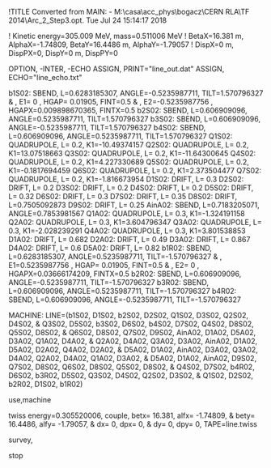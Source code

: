 !TITLE Converted from MAIN: - M:\casa\acc_phys\bogacz\CERN RLA\TF  2014\Arc_2_Step3.opt.  Tue Jul 24 15:14:17 2018

!  Kinetic energy=305.009 MeV, mass=0.511006 MeV
!  BetaX=16.381 m,  AlphaX=-1.74809,  BetaY=16.4486 m,  AlphaY=-1.79057 
!  DispX=0 m,  DispPX=0,  DispY=0 m,  DispPY=0 

OPTION, -INTER, -ECHO
ASSIGN, PRINT="line_out.dat"
ASSIGN, ECHO="line_echo.txt"

b1S02: SBEND,  L=0.6283185307,  ANGLE=-0.5235987711,  TILT=1.570796327 & 
    ,  E1=         0 ,  HGAP=   0.01905, FINT=0.5 & 
    ,  E2=-0.5235987756 ,  HGAPX=0.009898670365, FINTX=0.5
b2S02: SBEND,  L=0.606909096,  ANGLE=0.5235987711,  TILT=1.570796327 
b3S02: SBEND,  L=0.606909096,  ANGLE=-0.5235987711,  TILT=1.570796327 
b4S02: SBEND,  L=0.606909096,  ANGLE=0.5235987711,  TILT=1.570796327 
Q1S02: QUADRUPOLE,  L=       0.2,  K1=-10.49374157
Q2S02: QUADRUPOLE,  L=       0.2,  K1=13.07518663
Q3S02: QUADRUPOLE,  L=       0.2,  K1=-11.64300645
Q4S02: QUADRUPOLE,  L=       0.2,  K1=4.227330689
Q5S02: QUADRUPOLE,  L=       0.2,  K1=-0.1817694459
Q6S02: QUADRUPOLE,  L=       0.2,  K1=2.373504477
Q7S02: QUADRUPOLE,  L=       0.2,  K1=-1.816673954
D1S02: DRIFT, L=       0.3 
D2S02: DRIFT, L=       0.2 
D3S02: DRIFT, L=       0.2 
D4S02: DRIFT, L=       0.2 
D5S02: DRIFT, L=      0.32 
D6S02: DRIFT, L=       0.3 
D7S02: DRIFT, L=      0.35 
D8S02: DRIFT, L=0.7505092873 
D9S02: DRIFT, L=      0.25 
AinA02: SBEND,  L=0.7183205071,  ANGLE=0.7853981567
Q1A02: QUADRUPOLE,  L=       0.3,  K1=-1.324191158
Q2A02: QUADRUPOLE,  L=       0.3,  K1=3.604796347
Q3A02: QUADRUPOLE,  L=       0.3,  K1=-2.028239291
Q4A02: QUADRUPOLE,  L=       0.3,  K1=3.801538853
D1A02: DRIFT, L=     0.682 
D2A02: DRIFT, L=      0.49 
D3A02: DRIFT, L=     0.867 
D4A02: DRIFT, L=       0.6 
D5A02: DRIFT, L=      0.82 
b1R02: SBEND,  L=0.6283185307,  ANGLE=0.5235987711,  TILT=-1.570796327 & 
    ,  E1=0.5235987756 ,  HGAP=   0.01905, FINT=0.5 & 
    ,  E2=         0 ,  HGAPX=0.03666174209, FINTX=0.5
b2R02: SBEND,  L=0.606909096,  ANGLE=-0.5235987711,  TILT=-1.570796327 
b3R02: SBEND,  L=0.606909096,  ANGLE=0.5235987711,  TILT=-1.570796327 
b4R02: SBEND,  L=0.606909096,  ANGLE=-0.5235987711,  TILT=-1.570796327 

MACHINE: LINE=(b1S02, D1S02, b2S02, D2S02, Q1S02, D3S02, Q2S02, D4S02,  &
Q3S02, D5S02, b3S02, D6S02, b4S02, D7S02, Q4S02, D8S02, Q5S02, D8S02,  &
Q6S02, D8S02, Q7S02, D9S02, AinA02, D1A02, D5A02, D3A02, Q1A02, D4A02,  &
Q2A02, D4A02, Q3A02, D3A02, AinA02, D1A02, D5A02, D2A02, Q4A02, D2A02,  &
D5A02, D1A02, AinA02, D3A02, Q3A02, D4A02, Q2A02, D4A02, Q1A02, D3A02,  &
D5A02, D1A02, AinA02, D9S02, Q7S02, D8S02, Q6S02, D8S02, Q5S02, D8S02,  &
Q4S02, D7S02, b4R02, D6S02, b3R02, D5S02, Q3S02, D4S02, Q2S02, D3S02,  &
Q1S02, D2S02, b2R02, D1S02, b1R02)

use,machine

twiss energy=0.305520006, couple, betx=    16.381, alfx=  -1.74809, &
     bety=   16.4486, alfy=  -1.79057, &
     dx=         0, dpx=         0, &
     dy=         0, dpy=         0, TAPE=line.twiss 

survey,

stop
